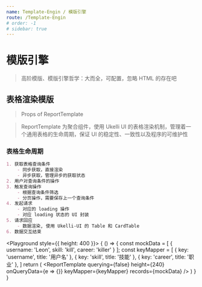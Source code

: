 ```yaml
---
name: Template-Engin / 模版引擎
route: /Template-Engin
# order: -1
# sidebar: true
---
```



# 模版引擎

> 高阶模版、模版引擎哲学：大而全，可配置，忽略 HTML 的存在吧

## 表格渲染模版

> Props of ReportTemplate

<PropsTable of={ReportTemplate} />

> ReportTemplate 为聚合组件，使用 Ukelli UI 的表格渲染机制，管理着一个通用表格的生命周期，保证 UI 的稳定性、一致性以及程序的可维护性

### 表格生命周期

```markdown
1. 获取表格查询条件
    - 同步获取，直接渲染
    - 异步获取，管理异步的获取状态
2. 用户对查询条件的操作
3. 触发查询操作
    - 根据查询条件筛选
    - 分页操作，需要保存上一个查询条件
4. 发起请求
    - 对应的 loading 操作
    - 对应 loading 状态的 UI 封装
5. 请求回应
    - 数据渲染, 使用 Ukelli-UI 的 Table 和 CardTable
6. 数据交互结束
```

<Playground style={{
  height: 400
}}>
  {
    () => {
      const mockData = [
        {
          username: 'Leon',
          skill: 'kill',
          career: 'killer'
        }
      ];
      const keyMapper = [
        {
          key: 'username',
          title: '用户名'
        },
        {
          key: 'skill',
          title: '技能'
        },
        {
          key: 'career',
          title: '职业'
        },
      ]
      return (
        <ReportTemplate
          querying={false}
          height={240}
          onQueryData={e => {}}
          keyMapper={keyMapper}
          records={mockData} />
      )
    }
  }
</Playground>
